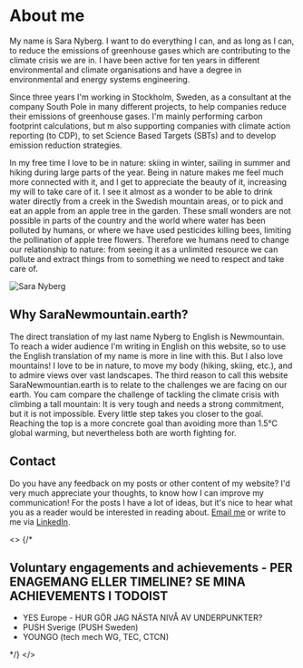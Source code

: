 

# About me

My name is Sara Nyberg. I want to do everything I can, and as long as I can,
to reduce the emissions of greenhouse gases which are contributing to the
climate crisis we are in. I have been active for ten years in different
environmental and climate organisations and have a degree in environmental
and energy systems engineering.

Since three years I'm working in Stockholm, Sweden, as a consultant at the
company South Pole in many different projects, to help companies reduce
their emissions of greenhouse gases. I'm mainly performing carbon footprint
calculations, but m also supporting companies with climate action reporting
(to CDP), to set Science Based Targets (SBTs) and to develop emission
reduction strategies.

In my free time I love to be in nature: skiing in winter, sailing in summer
and hiking during large parts of the year. Being in nature makes me feel
much more connected with it, and I get to appreciate the beauty of it,
increasing my will to take care of it. I see it almost as a wonder to be
able to drink water directly from a creek in the Swedish mountain areas, or
to pick and eat an apple from an apple tree in the garden. These small
wonders are not possible in parts of the country and the world where water
has been polluted by humans, or where we have used pesticides killing bees,
limiting the pollination of apple tree flowers. Therefore we humans need to
change our relationship to nature: from seeing it as a unlimited resource we
can pollute and extract things from to something we need to respect and take
care of.

<Image
    src={SARA_IMAGE}
    alt="Sara Nyberg"
    width={720}
    height={480}
    quality={80}
/>

## Why SaraNewmountain.earth?

The direct translation of my last name Nyberg to English is Newmountain. To
reach a wider audience I'm writing in English on this website, so to use the
English translation of my name is more in line with this. But I also love
mountains! I love to be in nature, to move my body (hiking, skiing, etc.),
and to admire views over vast landscapes. The third reason to call this
website SaraNewmountian.earth is to relate to the challenges we are facing
on our earth. You cam compare the challenge of tackling the climate crisis
with climbing a tall mountain: It is very tough and needs a strong
commitment, but it is not impossible. Every little step takes you closer to
the goal. Reaching the top is a more concrete goal than avoiding more than
1.5°C global warming, but nevertheless both are worth fighting for.

## Contact

Do you have any feedback on my posts or other content of my website? I'd
very much appreciate your thoughts, to know how I can improve my
communication! For the posts I have a lot of ideas, but it's nice to hear
what you as a reader would be interested in reading about. [Email me](mailto:sarasustainable@gmail.com) or write to me via
[LinkedIn](https://www.linkedin.com/in/sara-newmountain).

<>
    {/* <h2>Voluntary engagements and achievements - PER ENAGEMANG ELLER TIMELINE? SE MINA ACHIEVEMENTS I TODOIST</h2>
    <ul>
        <li>YES Europe - HUR GÖR JAG NÄSTA NIVÅ AV UNDERPUNKTER?</li>
        <li>PUSH Sverige (PUSH Sweden)</li>
        <li>YOUNGO (tech mech WG, TEC, CTCN)</li>
    </ul> */}
</>
